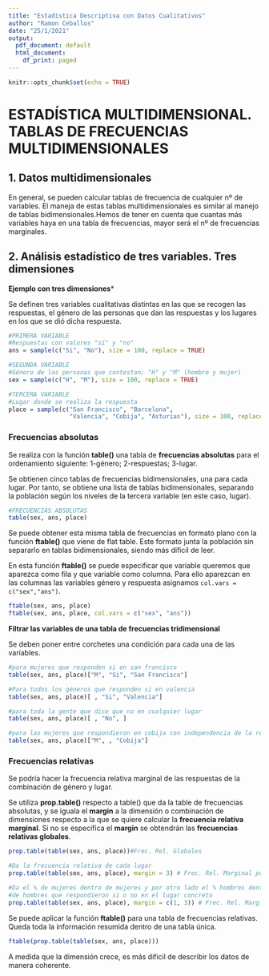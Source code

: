 ```yaml
---
title: "Estadística Descriptiva con Datos Cualitativos"
author: "Ramon Ceballos"
date: "25/1/2021"
output:
  pdf_document: default
  html_document:
    df_print: paged
---
```


```r
knitr::opts_chunk$set(echo = TRUE)
```

# ESTADÍSTICA MULTIDIMENSIONAL. TABLAS DE FRECUENCIAS MULTIDIMENSIONALES

## 1. Datos multidimensionales

En general, se pueden calcular tablas de frecuencia de cualquier nº de variables. El maneja de estas tablas multidimensionales es similar al manejo de tablas bidimensionales.Hemos de tener en cuenta que cuantas más variables haya en una tabla de frecuencias, mayor será el nº de frecuencias marginales.

## 2. Análisis estadístico de tres variables. Tres dimensiones

**Ejemplo con tres dimensiones***

Se definen tres variables cualitativas distintas en las que se recogen las respuestas, el género de las personas que dan las respuestas y los lugares en los que se dió dicha respuesta.

```r
#PRIMERA VARIABLE
#Respuestas con valores "sí" y "no"
ans = sample(c("Si", "No"), size = 100, replace = TRUE)

#SEGUNDA VARIABLE
#Género de las personas que contestan; "H" y "M" (hombre y mujer)
sex = sample(c("H", "M"), size = 100, replace = TRUE)

#TERCERA VARIABLE
#Lugar donde se realiza la respuesta
place = sample(c("San Francisco", "Barcelona", 
                 "Valencia", "Cobija", "Asturias"), size = 100, replace = TRUE)
```

### Frecuencias absolutas

Se realiza con la función **table()** una tabla de **frecuencias absolutas** para el ordenamiento siguiente: 1-género; 2-respuestas; 3-lugar.

Se obtienen cinco tablas de frecuencias bidimensionales, una para cada lugar. Por tanto, se obtiene una lista de tablas bidimensionales, separando la población según los niveles de la tercera variable (en este caso, lugar).

```r
#FRECUENCIAS ABSOLUTAS
table(sex, ans, place)

```

Se puede obtener esta misma tabla de frecuencias en formato plano con la función **ftable()** que viene de flat table. Este formato junta la población sin separarlo en tablas bidimensionales, siendo más dificil de leer.

En esta función **ftable()** se puede especificar que variable queremos que aparezca como fila y que variable como columna. Para ello aparezcan en las columnas las variables género y respuesta asignamos `col.vars = c("sex","ans")`.

```r
ftable(sex, ans, place)
ftable(sex, ans, place, col.vars = c("sex", "ans"))
```

**Filtrar las variables de una tabla de frecuencias tridimensional**

Se deben poner entre corchetes una condición para cada una de las variables.

```r
#para mujeres que responden si en san francisco
table(sex, ans, place)["M", "Si", "San Francisco"]

#Para todos los géneros que responden si en valencia
table(sex, ans, place)[ , "Si", "Valencia"]

#para toda la gente que dice que no en cualquier lugar
table(sex, ans, place)[ , "No", ]

#para las mujeres que respondieron en cobija con independencia de la respuesta
table(sex, ans, place)["M", , "Cobija"]
```

### Frecuencias relativas

Se podría hacer la frecuencia relativa marginal de las respuestas de la combinación de género y lugar.

Se utiliza **prop.table()** respecto a table() que da la table de frecuencias absolutas, y se iguala el **margin** a la dimensión o combinación de dimensiones respecto a la que se quiere calcular la **frecuencia relativa marginal**. Si no se especifica el **margin** se obtendrán las **frecuencias relativas globales**.

```r
prop.table(table(sex, ans, place))#Frec. Rel. Globales

#Da la frecuencia relativa de cada lugar
prop.table(table(sex, ans, place), margin = 3) # Frec. Rel. Marginal por Lugar/ciudad

#Da el % de mujeres dentro de mujeres y por otro lado el % hombres dentro 
#de hombres que respondieron si o no en el lugar concreto
prop.table(table(sex, ans, place), margin = c(1, 3)) # Frec. Rel. Marg. por Sexo/genero y País
```

Se puede aplicar la función **ftable()** para una tabla de frecuencias relativas. Queda toda la información resumida dentro de una tabla única.

```r
ftable(prop.table(table(sex, ans, place)))
```

A medida que la dimensión crece, es más dificil de describir los datos de manera coherente.

